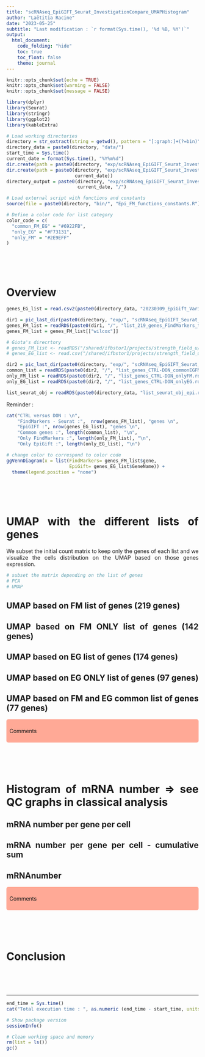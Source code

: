 ```yaml
---
title: "scRNAseq_EpiGIFT_Seurat_InvestigationCompare_UMAPHistogram"
author: "Laëtitia Racine"
date: "2023-05-25"
subtitle: "Last modification : `r format(Sys.time(), '%d %B, %Y')`"
output:
  html_document:
    code_folding: "hide"
    toc: true
    toc_float: false
    theme: journal
---
```


<style>
body {text-align: justify}  
div.red {background-color:#FFA996; border-radius: 5px; padding: 8px;}
</style>

```r

knitr::opts_chunk$set(echo = TRUE)
knitr::opts_chunk$set(warning = FALSE)
knitr::opts_chunk$set(message = FALSE)

```

```r

library(dplyr)
library(Seurat)
library(stringr)
library(ggplot2)
library(kableExtra)

```

```r

# Load working directories
directory = str_extract(string = getwd(), pattern = "[:graph:]+(?=bin)")
directory_data = paste0(directory, "data/")
start_time = Sys.time()
current_date = format(Sys.time(), "%Y%m%d")
dir.create(path = paste0(directory, "exp/scRNAseq_EpiGIFT_Seurat_InvestigationCompare_UMAPHistogram/"))
dir.create(path = paste0(directory, "exp/scRNAseq_EpiGIFT_Seurat_InvestigationCompare_UMAPHistogram/", 
                         current_date))
directory_output = paste0(directory, "exp/scRNAseq_EpiGIFT_Seurat_InvestigationCompare_UMAPHistogram/", 
                          current_date, "/")

# Load external script with functions and constants
source(file = paste0(directory, "bin/", "Epi_FM_functions_constants.R"))

# Define a color code for list category 
color_code = c(
  "common_FM_EG" = "#6922FB",
  "only_EG" = "#F73131",
  "only_FM" = "#2E9EFF"
)

```

 
 
<br><br><br>



# Overview 

```r

genes_EG_list = read.csv2(paste0(directory_data, "20230309_EpiGift_Variable174Genes_pSNP5gt40.csv"), sep =",")

dir1 = pic_last_dir(paste0(directory, "exp/", "scRNAseq_EpiGIFT_Seurat_InvestigationGenesSeurat/"))
genes_FM_list = readRDS(paste0(dir1, "/", "list_219_genes_FindMarkers_th0.15_wilcox_pval0.05.rds"))
genes_FM_list = genes_FM_list[["wilcox"]]

# Giota's direcrtory
# genes_FM_list <- readRDS("/shared/ifbstor1/projects/strength_field_u/Epigenetics/FindMarkers_th0.15_pval0.05_genes.rds")
# genes_EG_list <- read.csv("/shared/ifbstor1/projects/strength_field_u/Epigenetics/list_174genes_pSNP5gt40.csv")

dir2 = pic_last_dir(paste0(directory, "exp/", "scRNAseq_EpiGIFT_Seurat_InvestigationCompare_ListGenes/"))
common_list = readRDS(paste0(dir2, "/", "list_genes_CTRL-DON_commonEGFM.rds"))
only_FM_list = readRDS(paste0(dir2, "/", "list_genes_CTRL-DON_onlyFM.rds"))
only_EG_list = readRDS(paste0(dir2, "/", "list_genes_CTRL-DON_onlyEG.rds"))

list_seurat_obj = readRDS(paste0(directory_data, "list_seurat_obj_epi.rds"))

```

Reminder :  
```r

cat("CTRL versus DON : \n",
    "FindMarkers - Seurat :",  nrow(genes_FM_list), "genes \n",
    "EpiGIFT :", nrow(genes_EG_list), "genes \n",
    "Common genes :", length(common_list), "\n",
    "Only FindMarkers :", length(only_FM_list), "\n",
    "Only EpiGift :", length(only_EG_list), "\n")

# change color to correspond to color code 
ggVennDiagram(x = list(FindMarkers= genes_FM_list$gene, 
                       EpiGift= genes_EG_list$GeneName)) +
  theme(legend.position = "none") 

```


<br><br><br>



# UMAP with the different lists of genes 

We subset the initial count matrix to keep only the genes of each list and we visualize the cells distribution on the UMAP based on those genes expression.   

```r

# subset the matrix depending on the list of genes 
# PCA
# UMAP

```

## UMAP based on FM list of genes (219 genes)

## UMAP based on FM ONLY list of genes (142 genes)

## UMAP based on EG list of genes (174 genes)

## UMAP based on EG ONLY list of genes (97 genes)

## UMAP based on FM and EG common list of genes (77 genes)


<div class = "red">
Comments 
</div>


<br><br><br>


# Histogram of mRNA number => see QC graphs in classical analysis

## mRNA number per gene per cell

## mRNA number per gene per cell - cumulative sum 

## mRNAnumber 


<div class = "red">
Comments
</div>

<br><br><br>


# Conclusion 



<br><br><br>

****

```r

end_time = Sys.time()
cat("Total execution time : ", as.numeric (end_time - start_time, units = "mins"), "minutes")

# Show package version
sessionInfo()

```

```r

# Clean working space and memory 
rm(list = ls())
gc()

```
